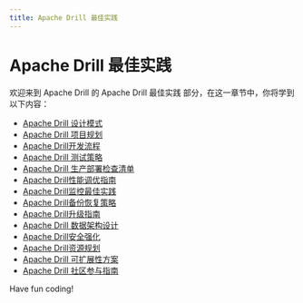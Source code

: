 ```yaml
---
title: Apache Drill 最佳实践
---
```


# Apache Drill 最佳实践

欢迎来到 Apache Drill 的 Apache Drill 最佳实践 部分，在这一章节中，你将学到以下内容：

- [Apache Drill 设计模式](./0-apache-drill-design-patterns.mdx)
- [Apache Drill 项目规划](./1-apache-drill-project-planning.mdx)
- [Apache Drill开发流程](./2-apache-drill-development-process.mdx)
- [Apache Drill 测试策略](./3-apache-drill-testing-strategy.mdx)
- [Apache Drill 生产部署检查清单](./4-apache-drill-production-deployment-checklist.mdx)
- [Apache Drill性能调优指南](./5-apache-drill-performance-tuning-guide.mdx)
- [Apache Drill监控最佳实践](./6-apache-drill-monitoring-best-practices.mdx)
- [Apache Drill备份恢复策略](./7-apache-drill-backup-and-recovery-strategy.mdx)
- [Apache Drill升级指南](./8-apache-drill-upgrade-guide.mdx)
- [Apache Drill 数据架构设计](./9-apache-drill-data-architecture-design.mdx)
- [Apache Drill安全强化](./10-apache-drill-security-enhancements.mdx)
- [Apache Drill资源规划](./11-apache-drill-resource-planning.mdx)
- [Apache Drill 可扩展性方案](./12-apache-drill-scalability-solution.mdx)
- [Apache Drill 社区参与指南](./13-apache-drill-community-participation-guide.mdx)

Have fun coding!
